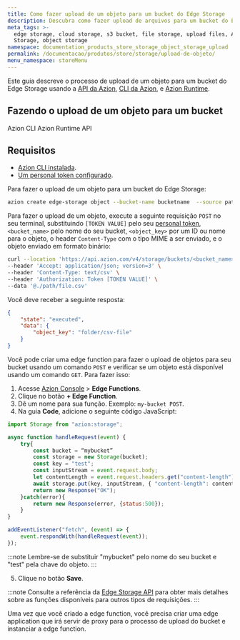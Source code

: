 ```yaml
---
title: Como fazer upload de um objeto para um bucket do Edge Storage
description: Descubra como fazer upload de arquivos para um bucket do Edge Storage com este guia.
meta_tags: >-
  edge storage, cloud storage, s3 bucket, file storage, upload files, Azion Edge
  Storage, object storage
namespace: documentation_products_store_storage_object_storage_upload
permalink: /documentacao/produtos/store/storage/upload-de-objeto/
menu_namespace: storeMenu
---
```


Este guia descreve o processo de upload de um objeto para um bucket do Edge Storage usando a [API da Azion](https://api.azion.com/), [CLI da Azion](/pt-br/documentacao/produtos/azion-cli/visao-geral/), e [Azion Runtime](/pt-br/documentacao/runtime/api-reference/storage/).


## Fazendo o upload de um objeto para um bucket

<Tabs client:visible>
    <Fragment slot="tab.cli">Azion CLI</Fragment>
    <Fragment slot="tab.runtime">Azion Runtime</Fragment>
    <Fragment slot="tab.api">API</Fragment>

<Fragment slot="panel.cli">

## Requisitos 

- [Azion CLI instalada](/pt-br/documentacao/produtos/azion-cli/visao-geral/#instalar-a-azion-cli). 
- [Um personal token configurado](/pt-br/documentacao/devtools/cli/globals/#token).

Para fazer o upload de um objeto para um bucket do Edge Storage:

```bash 
azion create edge-storage object --bucket-name bucketname  --source pathtoyourfile --object-key objectname
```

</Fragment>

<Fragment slot="panel.api">

Para fazer o upload de um objeto, execute a seguinte requisição `POST` no seu terminal, substituindo `[TOKEN VALUE]` pelo seu [personal token](/pt-br/documentacao/produtos/guias/personal-tokens/), `<bucket_name>` pelo nome do seu bucket, `<object_key>` por um ID ou nome para o objeto, o header `Content-Type` com o tipo MIME a ser enviado, e o objeto enviado em formato binário:

```bash
curl --location 'https://api.azion.com/v4/storage/buckets/<bucket_name>/objects/<object_key>' \
--header 'Accept: application/json; version=3' \
--header 'Content-Type: text/csv' \
--header 'Authorization: Token [TOKEN VALUE]' \
--data '@./path/file.csv'
```

Você deve receber a seguinte resposta:

```json
{
    "state": "executed",
    "data": {
        "object_key": "folder/csv-file"
    }
}
```

</Fragment>

<Fragment slot="panel.runtime">

Você pode criar uma edge function para fazer o upload de objetos para seu bucket usando um comando `POST` e verificar se um objeto está disponível usando um comando `GET`. Para fazer isso:

1. Acesse [Azion Console](/pt-br/documentacao/produtos/guias/como-acessar-o-azion-console/) > **Edge Functions**.
2. Clique no botão **+ Edge Function**.
3. Dê um nome para sua função. Exemplo: `my-bucket POST`.
4. Na guia **Code**, adicione o seguinte código JavaScript:

```js
import Storage from "azion:storage";

async function handleRequest(event) {
    try{
        const bucket = “mybucket”
        const storage = new Storage(bucket);
        const key = "test";
        const inputStream = event.request.body;
        let contentLength = event.request.headers.get("content-length");
        await storage.put(key, inputStream, { "content-length": contentLength });
        return new Response("OK");
    }catch(error){
        return new Response(error, {status:500});
    }
}

addEventListener("fetch", (event) => {
    event.respondWith(handleRequest(event));
});
```

:::note 
Lembre-se de substituir "mybucket" pelo nome do seu bucket e "test" pela chave do objeto.
:::

5. Clique no botão **Save**.

:::note
Consulte a referência da [Edge Storage API](/pt-br/documentacao/runtime/api-reference/storage/) para obter mais detalhes sobre as funções disponíveis para outros tipos de requisições.
:::

Uma vez que você criado a edge function, você precisa criar uma edge application que irá servir de proxy para o processo de upload do bucket e instanciar a edge function.

<LinkButton link="/pt-br/documentacao/produtos/build/edge-application/primeiros-passos/" label="Primeiros passos de Edge Application" severity="secondary" target="_blank" />
<LinkButton link="/pt-br/documentacao/produtos/guias/build/instanciar-edge-functions/" label="Consulte o guia de como instanciar edge functions" severity="secondary" target="_blank" />

</Fragment>
</Tabs>

